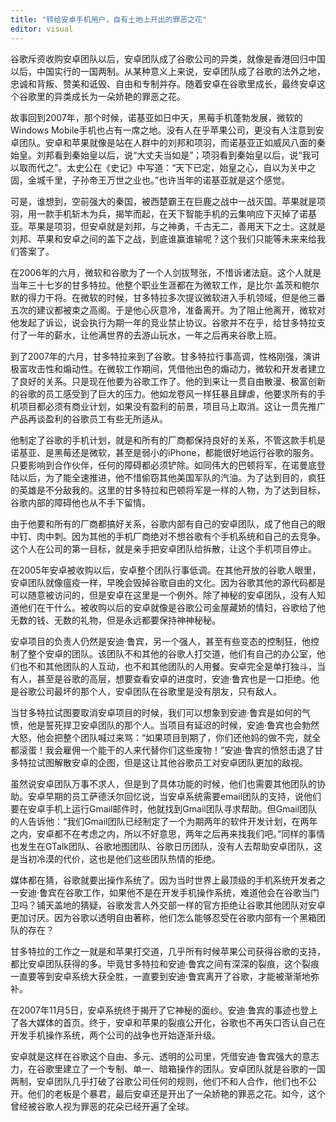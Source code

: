 ```yaml
---
title: "转给安卓手机用户，自有土地上开出的罪恶之花"
editor: visual
---
```


谷歌斥资收购安卓团队以后，安卓团队成了谷歌公司的异类，就像是香港回归中国以后，中国实行的一国两制。从某种意义上来说，安卓团队成了谷歌的法外之地，忠诚和背叛、赞美和诋毁、自由和专制并存。随着安卓在谷歌里成长，最终安卓这个谷歌里的异类成长为一朵娇艳的罪恶之花。

故事回到2007年，那个时候，诺基亚如日中天，黑莓手机蓬勃发展，微软的Windows Mobile手机也占有一席之地。没有人在乎苹果公司，更没有人注意到安卓团队。安卓和苹果就像是站在人群中的刘邦和项羽，而诺基亚正如威风八面的秦始皇。刘邦看到秦始皇以后，说“大丈夫当如是”；项羽看到秦始皇以后，说“我可以取而代之”。太史公在《史记》中写道：“天下已定，始皇之心，自以为关中之固，金城千里，子孙帝王万世之业也。”也许当年的诺基亚就是这个感觉。

可是，谁想到，空前强大的秦国，被西楚霸王在巨鹿之战中一战灭国。苹果就是项羽，用一款手机斩木为兵，揭竿而起，在天下智能手机的云集响应下灭掉了诺基亚。苹果是项羽，但安卓就是刘邦，与之神勇，千古无二，善用天下之士。这就是刘邦、苹果和安卓之间的盖下之战，到底谁赢谁输呢？这个我们只能等未来来给我们答案了。

在2006年的六月，微软和谷歌为了一个人剑拔弩张，不惜诉诸法庭。这个人就是当年三十七岁的甘多特拉。他整个职业生涯都在为微软工作，是比尔·盖茨和鲍尔默的得力干将。在微软的时候，甘多特拉多次提议微软进入手机领域，但是他三番五次的建议都被束之高阁。于是他心灰意冷，准备离开。为了阻止他离开，微软对他发起了诉讼，说会执行为期一年的竞业禁止协议。谷歌并不在乎，给甘多特拉支付了一年的薪水，让他满世界的去游山玩水，一年之后再来谷歌上班。

到了2007年的六月，甘多特拉来到了谷歌。甘多特拉行事高调，性格刚强，演讲极富攻击性和煽动性。在微软工作期间，凭借他出色的煽动力，微软和开发者建立了良好的关系。只是现在他要为谷歌工作了。他的到来让一贯自由散漫、极富创新的谷歌的员工感受到了巨大的压力。他如龙卷风一样狂暴且肆虐，他要求所有的手机项目都必须有商业计划，如果没有盈利的前景，项目马上取消。这让一贯先推广产品再谈盈利的谷歌员工有些无所适从。

他制定了谷歌的手机计划，就是和所有的厂商都保持良好的关系，不管这款手机是诺基亚、是黑莓还是微软，甚至是弱小的iPhone，都能很好地运行谷歌的服务。只要影响到合作伙伴，任何的障碍都必须铲除。如同伟大的巴顿将军，在诺曼底登陆以后，为了能全速推进，他不惜偷窃其他美国军队的汽油。为了达到目的，疯狂的英雄是不分敌我的。这里的甘多特拉和巴顿将军是一样的人物，为了达到目标，谷歌内部的障碍他也从不手下留情。

由于他要和所有的厂商都搞好关系，谷歌内部有自己的安卓团队，成了他自己的眼中钉、肉中刺。因为其他的手机厂商绝对不想谷歌有个手机系统和自己的去竞争。这个人在公司的第一目标，就是亲手把安卓团队给拆散，让这个手机项目停止。

在2005年安卓被收购以后，安卓整个团队行事低调。在其他开放的谷歌人眼里，安卓团队就像瘟疫一样，早晚会毁掉谷歌自由的文化。因为谷歌其他的源代码都是可以随意被访问的，但是安卓在这里是一个例外。除了神秘的安卓团队，没有人知道他们在干什么。被收购以后的安卓就像是谷歌公司金屋藏娇的情妇，谷歌给了他无数的钱、无数的礼物，但是永远都要保持神神秘秘。

安卓项目的负责人仍然是安迪·鲁宾，另一个强人，甚至有些变态的控制狂，他控制了整个安卓的团队。该团队不和其他的谷歌人打交道，他们有自己的办公室，他们也不和其他团队的人互动，也不和其他团队的人用餐。安卓完全是单打独斗，当有人，甚至是谷歌的高层，想要查看安卓的进度时，安迪·鲁宾也是一口拒绝。他是谷歌公司最坏的那个人，安卓团队在谷歌里是没有朋友，只有敌人。

当甘多特拉试图要取消安卓项目的时候，我们可以想象到安迪·鲁宾是如何的气愤，他是誓死捍卫安卓团队的那个人。当项目有延迟的时候，安迪·鲁宾也会勃然大怒，他会把整个团队喊过来骂：“如果项目到期了，你们还他妈的做不完，就全都滚蛋！我会雇佣一个能干的人来代替你们这些废物！”安迪·鲁宾的愤怒击退了甘多特拉试图解散安卓的企图，但是这让其他谷歌员工对安卓团队更加的敌视。

虽然说安卓团队万事不求人，但是到了具体功能的时候，他们也需要其他团队的协助。安卓早期的员工萨德沃尔回忆说，当安卓系统需要email团队的支持，说他们要在安卓手机上运行Gmail邮件时，他就找到Gmail团队寻求帮助。但Gmail团队的人告诉他：“我们Gmail团队已经制定了一个为期两年的软件开发计划，在两年之内，安卓都不在考虑之内，所以不好意思，两年之后再来找我们吧。”同样的事情也发生在GTalk团队、谷歌地图团队、谷歌日历团队，没有人去帮助安卓团队，这是当初冷漠的代价，这也是他们这些团队热情的拒绝。

媒体都在猜，谷歌就要出操作系统了。因为当时世界上最顶级的手机系统开发者之一安迪·鲁宾在谷歌工作，如果他不是在开发手机操作系统，难道他会在谷歌当门卫吗？铺天盖地的猜疑，谷歌发言人外交部一样的官方拒绝让谷歌其他团队对安卓更加讨厌。因为谷歌以透明自由著称，他们怎么能够忍受在谷歌内部有一个黑箱团队的存在？

甘多特拉的工作之一就是和苹果打交道，几乎所有时候苹果公司获得谷歌的支持，都比安卓团队获得的多。毕竟甘多特拉和安迪·鲁宾之间有深深的裂痕，这个裂痕一直要等到安卓系统大获全胜，一直要到安迪·鲁宾离开了谷歌，才能被渐渐地弥补。

在2007年11月5日，安卓系统终于揭开了它神秘的面纱。安迪·鲁宾的事迹也登上了各大媒体的首页。终于，安卓和苹果的裂痕公开化，谷歌也不再矢口否认自己在开发手机操作系统，两个公司的战争也开始逐渐升级。

安卓就是这样在谷歌这个自由、多元、透明的公司里，凭借安迪·鲁宾强大的意志力，在谷歌里建立了一个专制、单一、暗箱操作的团队。安卓团队就是谷歌的一国两制，安卓团队几乎打破了谷歌公司任何的规则，他们不和人合作，他们也不公开。他们的老板是个暴君，最后安卓还是开出了一朵娇艳的罪恶之花。如今，这个曾经被谷歌人视为罪恶的花朵已经开遍了全球。
